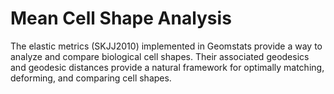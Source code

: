 # Mean Cell Shape Analysis

The elastic metrics (SKJJ2010) implemented in Geomstats provide a way to analyze and compare biological cell shapes. Their associated geodesics and geodesic distances provide a natural framework for optimally matching, deforming, and comparing cell shapes.
